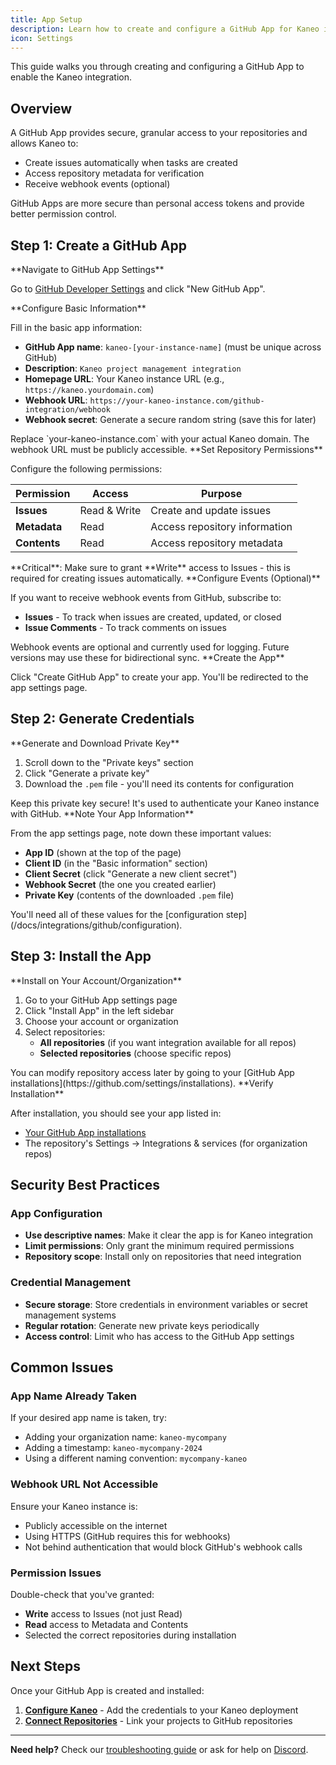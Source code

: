```yaml
---
title: App Setup
description: Learn how to create and configure a GitHub App for Kaneo integration. Step-by-step guide to register your Kaneo instance with GitHub.
icon: Settings
---
```



This guide walks you through creating and configuring a GitHub App to enable the Kaneo integration.

## Overview

A GitHub App provides secure, granular access to your repositories and allows Kaneo to:
- Create issues automatically when tasks are created
- Access repository metadata for verification
- Receive webhook events (optional)

<Callout type="info">
GitHub Apps are more secure than personal access tokens and provide better permission control.
</Callout>

## Step 1: Create a GitHub App

<Steps>
<Step>
**Navigate to GitHub App Settings**

Go to [GitHub Developer Settings](https://github.com/settings/developers) and click "New GitHub App".
</Step>

<Step>
**Configure Basic Information**

Fill in the basic app information:

- **GitHub App name**: `kaneo-[your-instance-name]` (must be unique across GitHub)
- **Description**: `Kaneo project management integration`
- **Homepage URL**: Your Kaneo instance URL (e.g., `https://kaneo.yourdomain.com`)
- **Webhook URL**: `https://your-kaneo-instance.com/github-integration/webhook`
- **Webhook secret**: Generate a secure random string (save this for later)

<Callout type="warning">
Replace `your-kaneo-instance.com` with your actual Kaneo domain. The webhook URL must be publicly accessible.
</Callout>
</Step>

<Step>
**Set Repository Permissions**

Configure the following permissions:

| Permission | Access | Purpose |
|------------|---------|---------|
| **Issues** | Read & Write | Create and update issues |
| **Metadata** | Read | Access repository information |
| **Contents** | Read | Access repository metadata |

<Callout type="error">
**Critical**: Make sure to grant **Write** access to Issues - this is required for creating issues automatically.
</Callout>
</Step>

<Step>
**Configure Events (Optional)**

If you want to receive webhook events from GitHub, subscribe to:

- **Issues** - To track when issues are created, updated, or closed
- **Issue Comments** - To track comments on issues

<Callout type="info">
Webhook events are optional and currently used for logging. Future versions may use these for bidirectional sync.
</Callout>
</Step>

<Step>
**Create the App**

Click "Create GitHub App" to create your app. You'll be redirected to the app settings page.
</Step>
</Steps>

## Step 2: Generate Credentials

<Steps>
<Step>
**Generate and Download Private Key**

1. Scroll down to the "Private keys" section
2. Click "Generate a private key"
3. Download the `.pem` file - you'll need its contents for configuration

<Callout type="warn">
Keep this private key secure! It's used to authenticate your Kaneo instance with GitHub.
</Callout>
</Step>

<Step>
**Note Your App Information**

From the app settings page, note down these important values:

- **App ID** (shown at the top of the page)
- **Client ID** (in the "Basic information" section)
- **Client Secret** (click "Generate a new client secret")
- **Webhook Secret** (the one you created earlier)
- **Private Key** (contents of the downloaded `.pem` file)

<Callout type="info">
You'll need all of these values for the [configuration step](/docs/integrations/github/configuration).
</Callout>
</Step>
</Steps>

## Step 3: Install the App

<Steps>
<Step>
**Install on Your Account/Organization**

1. Go to your GitHub App settings page
2. Click "Install App" in the left sidebar
3. Choose your account or organization
4. Select repositories:
   - **All repositories** (if you want integration available for all repos)
   - **Selected repositories** (choose specific repos)

<Callout type="tip">
You can modify repository access later by going to your [GitHub App installations](https://github.com/settings/installations).
</Callout>
</Step>

<Step>
**Verify Installation**

After installation, you should see your app listed in:
- [Your GitHub App installations](https://github.com/settings/installations)
- The repository's Settings → Integrations & services (for organization repos)
</Step>
</Steps>

## Security Best Practices

### App Configuration
- **Use descriptive names**: Make it clear the app is for Kaneo integration
- **Limit permissions**: Only grant the minimum required permissions
- **Repository scope**: Install only on repositories that need integration

### Credential Management
- **Secure storage**: Store credentials in environment variables or secret management systems
- **Regular rotation**: Generate new private keys periodically
- **Access control**: Limit who has access to the GitHub App settings

## Common Issues

### App Name Already Taken
If your desired app name is taken, try:
- Adding your organization name: `kaneo-mycompany`
- Adding a timestamp: `kaneo-mycompany-2024`
- Using a different naming convention: `mycompany-kaneo`

### Webhook URL Not Accessible
Ensure your Kaneo instance is:
- Publicly accessible on the internet
- Using HTTPS (GitHub requires this for webhooks)
- Not behind authentication that would block GitHub's webhook calls

### Permission Issues
Double-check that you've granted:
- **Write** access to Issues (not just Read)
- **Read** access to Metadata and Contents
- Selected the correct repositories during installation

## Next Steps

Once your GitHub App is created and installed:

1. **[Configure Kaneo](/docs/integrations/github/configuration)** - Add the credentials to your Kaneo deployment
2. **[Connect Repositories](/docs/integrations/github/configuration#connecting-repositories)** - Link your projects to GitHub repositories

---

**Need help?** Check our [troubleshooting guide](/docs/integrations/github/troubleshooting) or ask for help on [Discord](https://discord.gg/rU4tSyhXXU).